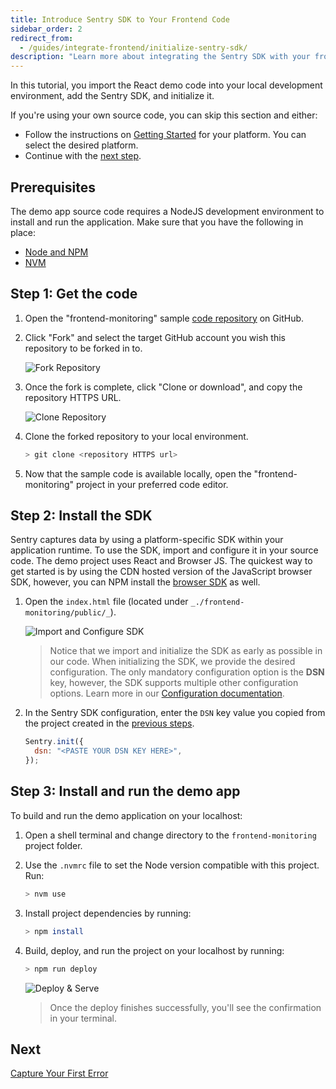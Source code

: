 ```yaml
---
title: Introduce Sentry SDK to Your Frontend Code
sidebar_order: 2
redirect_from:
  - /guides/integrate-frontend/initialize-sentry-sdk/
description: "Learn more about integrating the Sentry SDK with your frontend codebase."
---
```


In this tutorial, you import the React demo code into your local development environment, add the Sentry SDK, and initialize it.

<Note>

If you're using your own source code, you can skip this section and either:

- Follow the instructions on [Getting Started](/platforms/) for your platform. You can select the desired platform.
- Continue with the [next step](/guides/integrate-frontend/generate-first-error/).

</Note>


## Prerequisites

The demo app source code requires a NodeJS development environment to install and run the application. Make sure that you have the following in place:

- [Node and NPM](https://nodejs.org/en/)
- [NVM](https://github.com/nvm-sh/nvm)

## Step 1: Get the code

1. Open the "frontend-monitoring" sample [code repository](https://github.com/sentry-tutorials/frontend-monitoring) on GitHub.

2. Click "Fork" and select the target GitHub account you wish this repository to be forked in to.

   ![Fork Repository](initialize-sentry-sdk-01.png)

3. Once the fork is complete, click "Clone or download", and copy the repository HTTPS URL.

   ![Clone Repository](initialize-sentry-sdk-02.png)

4. Clone the forked repository to your local environment.

   ```bash
   > git clone <repository HTTPS url>
   ```

5. Now that the sample code is available locally, open the "frontend-monitoring" project in your preferred code editor.

## Step 2: Install the SDK

Sentry captures data by using a platform-specific SDK within your application runtime. To use the SDK, import and configure it in your source code. The demo project uses React and Browser JS. The quickest way to get started is by using the CDN hosted version of the JavaScript browser SDK, however, you can NPM install the [browser SDK](/platforms/javascript/install/npm/) as well.

1. Open the `index.html` file (located under `_./frontend-monitoring/public/_`).

   ![Import and Configure SDK](initialize-sentry-sdk-03.png)

   > Notice that we import and initialize the SDK as early as possible in our code. When initializing the SDK, we provide the desired configuration. The only mandatory configuration option is the **DSN** key, however, the SDK supports multiple other configuration options. Learn more in our [Configuration documentation](/platforms/javascript/configuration/).

2. In the Sentry SDK configuration, enter the `DSN` key value you copied from the project created in the [previous steps](#step-1-get-the-code).

   ```javascript
   Sentry.init({
     dsn: "<PASTE YOUR DSN KEY HERE>",
   });
   ```

## Step 3: Install and run the demo app

To build and run the demo application on your localhost:

1. Open a shell terminal and change directory to the `frontend-monitoring` project folder.

2. Use the `.nvmrc` file to set the Node version compatible with this project. Run:

   ```bash
   > nvm use
   ```

3. Install project dependencies by running:

   ```bash
   > npm install
   ```

4. Build, deploy, and run the project on your localhost by running:

   ```bash
   > npm run deploy
   ```

   ![Deploy & Serve](initialize-sentry-sdk-04.png)

   > Once the deploy finishes successfully, you'll see the confirmation in your terminal.

## Next

[Capture Your First Error](/guides/integrate-frontend/generate-first-error/)
